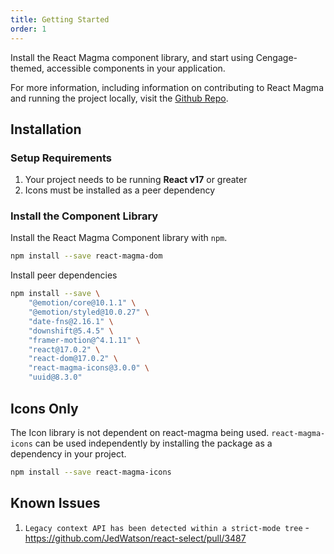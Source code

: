 ```yaml
---
title: Getting Started
order: 1
---
```



<PageContent componentName="getting_started" type="api_intro">

<LeadParagraph>
  Install the React Magma component library, and start using Cengage-themed,
  accessible components in your application.
</LeadParagraph>

For more information, including information on contributing to React Magma and running the project locally, visit the [Github Repo](https://github.com/cengage/react-magma).

## Installation

### Setup Requirements

1. Your project needs to be running **React v17** or greater
2. Icons must be installed as a peer dependency

### Install the Component Library

Install the React Magma Component library with `npm`.

```sh title noRender noCodeSandbox
npm install --save react-magma-dom
```

Install peer dependencies

```sh title noRender noCodeSandbox
npm install --save \
    "@emotion/core@10.1.1" \
    "@emotion/styled@10.0.27" \
    "date-fns@2.16.1" \
    "downshift@5.4.5" \
    "framer-motion@^4.1.11" \
    "react@17.0.2" \
    "react-dom@17.0.2" \
    "react-magma-icons@3.0.0" \
    "uuid@8.3.0"
```

## Icons Only

The Icon library is not dependent on react-magma being used. `react-magma-icons` can be used independently by installing the package as a dependency in your project.

```sh title noRender noCodeSandbox
npm install --save react-magma-icons
```

## Known Issues

1. `Legacy context API has been detected within a strict-mode tree` - https://github.com/JedWatson/react-select/pull/3487

</PageContent>
